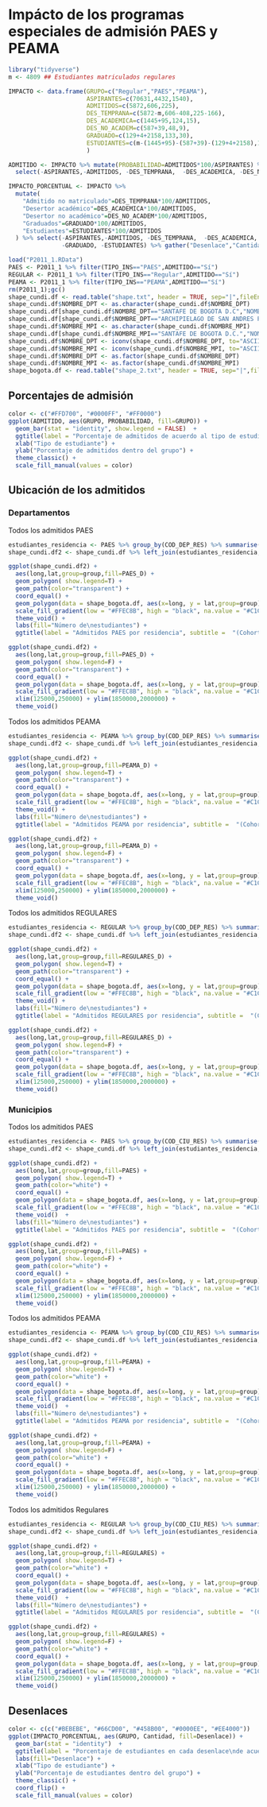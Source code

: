 # Impácto de los programas especiales de admisión PAES y PEAMA

```r
library("tidyverse")
m <- 4809 ## Estudiantes matriculados regulares

IMPACTO <- data.frame(GRUPO=c("Regular","PAES","PEAMA"),
                      ASPIRANTES=c(70631,4432,1540),
                      ADMITIDOS=c(5872,606,225),
                      DES_TEMPRANA=c(5872-m,606-408,225-166),
                      DES_ACADEMICA=c(1445+95,124,15),
                      DES_NO_ACADEM=c(587+39,48,9),
                      GRADUADO=c(129+4+2158,133,30),
                      ESTUDIANTES=c(m-(1445+95)-(587+39)-(129+4+2158),103,112)
                      )

ADMITIDO <- IMPACTO %>% mutate(PROBABILIDAD=ADMITIDOS*100/ASPIRANTES) %>% 
  select(-ASPIRANTES,-ADMITIDOS, -DES_TEMPRANA,  -DES_ACADEMICA, -DES_NO_ACADEM,-GRADUADO, -ESTUDIANTES)

IMPACTO_PORCENTUAL <- IMPACTO %>% 
  mutate(
    "Admitido no matriculado"=DES_TEMPRANA*100/ADMITIDOS,
    "Desertor académico"=DES_ACADEMICA*100/ADMITIDOS,
    "Desertor no académico"=DES_NO_ACADEM*100/ADMITIDOS,
    "Graduados"=GRADUADO*100/ADMITIDOS,
    "Estudiantes"=ESTUDIANTES*100/ADMITIDOS
  ) %>% select(-ASPIRANTES,-ADMITIDOS, -DES_TEMPRANA,  -DES_ACADEMICA, -DES_NO_ACADEM,
               -GRADUADO, -ESTUDIANTES) %>% gather("Desenlace","Cantidad",2:6)

load("P2011_1.RData")
PAES <- P2011_1 %>% filter(TIPO_INS=="PAES",ADMITIDO=="Sí")
REGULAR <- P2011_1 %>% filter(TIPO_INS=="Regular",ADMITIDO=="Sí")
PEAMA <- P2011_1 %>% filter(TIPO_INS=="PEAMA",ADMITIDO=="Sí")
rm(P2011_1);gc()
shape_cundi.df <- read.table("shape.txt", header = TRUE, sep="|",fileEncoding = "UTF-8")
shape_cundi.df$NOMBRE_DPT <- as.character(shape_cundi.df$NOMBRE_DPT)
shape_cundi.df[shape_cundi.df$NOMBRE_DPT=="SANTAFE DE BOGOTA D.C","NOMBRE_DPT"] <- "BOGOTÁ D.C."
shape_cundi.df[shape_cundi.df$NOMBRE_DPT=="ARCHIPIELAGO DE SAN ANDRES PROVIDENCIA Y SANTA CATALINA","NOMBRE_DPT"] <- "SAN ANDRES"
shape_cundi.df$NOMBRE_MPI <- as.character(shape_cundi.df$NOMBRE_MPI)
shape_cundi.df[shape_cundi.df$NOMBRE_MPI=="SANTAFE DE BOGOTA D.C.","NOMBRE_MPI"] <- "BOGOTÁ D.C."
shape_cundi.df$NOMBRE_DPT <- iconv(shape_cundi.df$NOMBRE_DPT, to="ASCII//TRANSLIT")
shape_cundi.df$NOMBRE_MPI <- iconv(shape_cundi.df$NOMBRE_MPI, to="ASCII//TRANSLIT")
shape_cundi.df$NOMBRE_DPT <- as.factor(shape_cundi.df$NOMBRE_DPT)
shape_cundi.df$NOMBRE_MPI <- as.factor(shape_cundi.df$NOMBRE_MPI)
shape_bogota.df <- read.table("shape_2.txt", header = TRUE, sep="|",fileEncoding = "UTF-8")
```

## Porcentajes de admisión

```r
color <- c("#FFD700", "#0000FF", "#FF0000")
ggplot(ADMITIDO, aes(GRUPO, PROBABILIDAD, fill=GRUPO)) + 
  geom_bar(stat = "identity", show.legend = FALSE)  + 
  ggtitle(label = "Porcentaje de admitidos de acuerdo al tipo de estudiante", subtitle =  "(Cohorte 2011-01)") +
  xlab("Tipo de estudiante") +
  ylab("Porcentaje de admitidos dentro del grupo") + 
  theme_classic() +
  scale_fill_manual(values = color) 
```

## Ubicación de los admitidos

### Departamentos

Todos los admitidos PAES

```r
estudiantes_residencia <- PAES %>% group_by(COD_DEP_RES) %>% summarise("PAES_D"=n())
shape_cundi.df2 <- shape_cundi.df %>% left_join(estudiantes_residencia, by=c("DPTO"="COD_DEP_RES"))

ggplot(shape_cundi.df2) + 
  aes(long,lat,group=group,fill=PAES_D) + 
  geom_polygon( show.legend=T) +
  geom_path(color="transparent") +
  coord_equal() +
  geom_polygon(data = shape_bogota.df, aes(x=long, y = lat,group=group), fill = "transparent", color = "white",show.legend=F) +
  scale_fill_gradient(low = "#FFEC8B", high = "black", na.value = "#C1CDCD") +
  theme_void() + 
  labs(fill="Número de\nestudiantes") + 
  ggtitle(label = "Admitidos PAES por residencia", subtitle =  "(Cohorte 2011-01)") 

ggplot(shape_cundi.df2) + 
  aes(long,lat,group=group,fill=PAES_D) + 
  geom_polygon( show.legend=F) +
  geom_path(color="transparent") +
  coord_equal() +
  geom_polygon(data = shape_bogota.df, aes(x=long, y = lat,group=group), fill = "transparent", color = "white",show.legend=F) +
  scale_fill_gradient(low = "#FFEC8B", high = "black", na.value = "#C1CDCD")+ 
  xlim(125000,250000) + ylim(1850000,2000000) +
  theme_void() 
```

Todos los admitidos PEAMA

```r
estudiantes_residencia <- PEAMA %>% group_by(COD_DEP_RES) %>% summarise("PEAMA_D"=n())
shape_cundi.df2 <- shape_cundi.df %>% left_join(estudiantes_residencia, by=c("DPTO"="COD_DEP_RES"))

ggplot(shape_cundi.df2) + 
  aes(long,lat,group=group,fill=PEAMA_D) + 
  geom_polygon( show.legend=T) +
  geom_path(color="transparent") +
  coord_equal() +
  geom_polygon(data = shape_bogota.df, aes(x=long, y = lat,group=group), fill = "transparent", color = "white",show.legend=F) +
  scale_fill_gradient(low = "#FFEC8B", high = "black", na.value = "#C1CDCD") +
  theme_void() + 
  labs(fill="Número de\nestudiantes") + 
  ggtitle(label = "Admitidos PEAMA por residencia", subtitle =  "(Cohorte 2011-01)")

ggplot(shape_cundi.df2) + 
  aes(long,lat,group=group,fill=PEAMA_D) + 
  geom_polygon( show.legend=F) +
  geom_path(color="transparent") +
  coord_equal() +
  geom_polygon(data = shape_bogota.df, aes(x=long, y = lat,group=group), fill = "transparent", color = "white",show.legend=F) +
  scale_fill_gradient(low = "#FFEC8B", high = "black", na.value = "#C1CDCD")+ 
  xlim(125000,250000) + ylim(1850000,2000000) +
  theme_void() 
```

Todos los admitidos REGULARES

```r
estudiantes_residencia <- REGULAR %>% group_by(COD_DEP_RES) %>% summarise("REGULARES_D"=n())
shape_cundi.df2 <- shape_cundi.df %>% left_join(estudiantes_residencia, by=c("DPTO"="COD_DEP_RES"))

ggplot(shape_cundi.df2) + 
  aes(long,lat,group=group,fill=REGULARES_D) + 
  geom_polygon( show.legend=T) +
  geom_path(color="transparent") +
  coord_equal() +
  geom_polygon(data = shape_bogota.df, aes(x=long, y = lat,group=group), fill = "transparent", color = "white",show.legend=F) +
  scale_fill_gradient(low = "#FFEC8B", high = "black", na.value = "#C1CDCD") +
  theme_void() + 
  labs(fill="Número de\nestudiantes") + 
  ggtitle(label = "Admitidos REGULARES por residencia", subtitle =  "(Cohorte 2011-01)")

ggplot(shape_cundi.df2) + 
  aes(long,lat,group=group,fill=REGULARES_D) + 
  geom_polygon( show.legend=F) +
  geom_path(color="transparent") +
  coord_equal() +
  geom_polygon(data = shape_bogota.df, aes(x=long, y = lat,group=group), fill = "transparent", color = "white",show.legend=F) +
  scale_fill_gradient(low = "#FFEC8B", high = "black", na.value = "#C1CDCD")+ 
  xlim(125000,250000) + ylim(1850000,2000000) +
  theme_void() 
```


### Municipios

Todos los admitidos PAES

```r
estudiantes_residencia <- PAES %>% group_by(COD_CIU_RES) %>% summarise("PAES"=n())
shape_cundi.df2 <- shape_cundi.df %>% left_join(estudiantes_residencia, by=c("MPIOS"="COD_CIU_RES"))

ggplot(shape_cundi.df2) + 
  aes(long,lat,group=group,fill=PAES) + 
  geom_polygon( show.legend=T) +
  geom_path(color="white") +
  coord_equal() +
  geom_polygon(data = shape_bogota.df, aes(x=long, y = lat,group=group), fill = "transparent", color = "black",show.legend=F) +
  scale_fill_gradient(low = "#FFEC8B", high = "black", na.value = "#C1CDCD") +
  theme_void()  + 
  labs(fill="Número de\nestudiantes") + 
  ggtitle(label = "Admitidos PAES por residencia", subtitle =  "(Cohorte 2011-01)") 

ggplot(shape_cundi.df2) + 
  aes(long,lat,group=group,fill=PAES) + 
  geom_polygon( show.legend=F) +
  geom_path(color="white") +
  coord_equal() +
  geom_polygon(data = shape_bogota.df, aes(x=long, y = lat,group=group), fill = "transparent", color = "black",show.legend=F) +
  scale_fill_gradient(low = "#FFEC8B", high = "black", na.value = "#C1CDCD") + 
  xlim(125000,250000) + ylim(1850000,2000000) +
  theme_void() 
```

Todos los admitidos PEAMA

```r
estudiantes_residencia <- PEAMA %>% group_by(COD_CIU_RES) %>% summarise("PEAMA"=n())
shape_cundi.df2 <- shape_cundi.df %>% left_join(estudiantes_residencia, by=c("MPIOS"="COD_CIU_RES"))

ggplot(shape_cundi.df2) + 
  aes(long,lat,group=group,fill=PEAMA) + 
  geom_polygon( show.legend=T) +
  geom_path(color="white") +
  coord_equal() +
  geom_polygon(data = shape_bogota.df, aes(x=long, y = lat,group=group), fill = "transparent", color = "black",show.legend=F) +
  scale_fill_gradient(low = "#FFEC8B", high = "black", na.value = "#C1CDCD") +
  theme_void()  + 
  labs(fill="Número de\nestudiantes") + 
  ggtitle(label = "Admitidos PEAMA por residencia", subtitle =  "(Cohorte 2011-01)") 

ggplot(shape_cundi.df2) + 
  aes(long,lat,group=group,fill=PEAMA) + 
  geom_polygon( show.legend=F) +
  geom_path(color="white") +
  coord_equal() +
  geom_polygon(data = shape_bogota.df, aes(x=long, y = lat,group=group), fill = "transparent", color = "black",show.legend=F) +
  scale_fill_gradient(low = "#FFEC8B", high = "black", na.value = "#C1CDCD") + 
  xlim(125000,250000) + ylim(1850000,2000000) +
  theme_void() 

```

Todos los admitidos Regulares

```r
estudiantes_residencia <- REGULAR %>% group_by(COD_CIU_RES) %>% summarise("REGULARES"=n())
shape_cundi.df2 <- shape_cundi.df %>% left_join(estudiantes_residencia, by=c("MPIOS"="COD_CIU_RES"))

ggplot(shape_cundi.df2) + 
  aes(long,lat,group=group,fill=REGULARES) + 
  geom_polygon( show.legend=T) +
  geom_path(color="white") +
  coord_equal() +
  geom_polygon(data = shape_bogota.df, aes(x=long, y = lat,group=group), fill = "transparent", color = "black",show.legend=F) +
  scale_fill_gradient(low = "#FFEC8B", high = "black", na.value = "#C1CDCD") +
  theme_void()  + 
  labs(fill="Número de\nestudiantes") + 
  ggtitle(label = "Admitidos REGULARES por residencia", subtitle =  "(Cohorte 2011-01)") 

ggplot(shape_cundi.df2) + 
  aes(long,lat,group=group,fill=REGULARES) + 
  geom_polygon( show.legend=F) +
  geom_path(color="white") +
  coord_equal() +
  geom_polygon(data = shape_bogota.df, aes(x=long, y = lat,group=group), fill = "transparent", color = "black",show.legend=F) +
  scale_fill_gradient(low = "#FFEC8B", high = "black", na.value = "#C1CDCD") + 
  xlim(125000,250000) + ylim(1850000,2000000) +
  theme_void() 

```



## Desenlaces

```r
color <- c(c("#BEBEBE", "#66CD00", "#458B00", "#0000EE", "#EE4000"))
ggplot(IMPACTO_PORCENTUAL, aes(GRUPO, Cantidad, fill=Desenlace)) + 
  geom_bar(stat = "identity")  + 
  ggtitle(label = "Porcentaje de estudiantes en cada desenlace\nde acuerdo al tipo de estudiante", subtitle =  "(Cohorte 2011-01)") +
  labs(fill="Desenlace") +
  xlab("Tipo de estudiante") +
  ylab("Porcentaje de estudiantes dentro del grupo") + 
  theme_classic() +
  coord_flip() +
  scale_fill_manual(values = color) 
```




